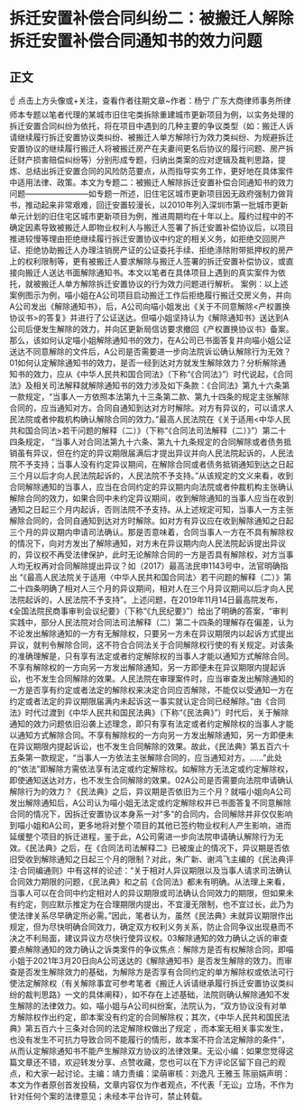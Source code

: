 # 拆迁安置补偿合同纠纷二：被搬迁人解除拆迁安置补偿合同通知书的效力问题
## 正文
☝ 点击上方头像或+关注，查看作者往期文章~作者：杨宁 广东大商律师事务所律师本专题以笔者代理的某城市旧住宅类拆除重建城市更新项目为例，以实务处理的拆迁安置合同纠纷为依托，将在项目中遇到的几种主要的争议类型（如：搬迁人诉请继续履行拆迁安置协议类纠纷、被搬迁人单方解除行为效力类纠纷、为规避拆迁安置协议的继续履行搬迁人将被搬迁房产在夫妻间更名后协议的履行问题、房产拆迁财产损害赔偿纠纷等）分别形成专题，归纳出类案的应对逻辑及裁判思路，提炼、总结出拆迁安置合同的风险防范要点，从而指导实务工作，更好地在具体案件中适用法律、政策。本文为专题二：被搬迁人解除拆迁安置补偿合同通知书的效力问题————————如专题一所述，旧住宅区城市更新项目因无政府强制力做背书，推动起来非常艰难，回迁安置较漫长，以2010年列入深圳市第一批城市更新单元计划的旧住宅区城市更新项目为例，推进周期均在十年以上。履约过程中的不确定因素导致被搬迁人即物业权利人与搬迁人签署了拆迁安置补偿协议后，以项目推进较慢等理由拒绝继续履行拆迁安置协议中约定的相关义务，如拒绝交回房产证、拒绝协助搬迁人办理注销房产证的公证委托手续、拒绝涤除附带抵押权的房产上的权利限制等，更有被搬迁人要求解除与搬迁人签署的拆迁安置补偿协议，或直接向搬迁人送达书面解除通知书。本文以笔者在具体项目上遇到的真实案件为依托，就被搬迁人单方解除拆迁安置协议的行为效力问题进行解析。 案例：以上述案例图示为例，喵小姐在A公司项目启动搬迁工作后拒绝履行搬迁交房义务，并向A公司发出《解除通知书》，后，A公司向喵小姐发出《关于不同意解除<产权置换协议书>的答复》并进行了公证送达。但喵小姐坚持认为《解除通知书》送达到A公司后便发生解除的效力，并向区更新局信访要求撤回《产权置换协议书》备案。那么，该如何认定喵小姐解除通知书的效力，在A公司已书面答复并向喵小姐公证送达不同意解除的文件后，A公司是否需要进一步向法院诉讼确认解除行为无效？01如何认定解除通知书的效力，是否一经到达对方就发生解除效力？分析解除通知书的效力，应从《中华人民共和国合同法》（下称“《合同法》”）时代说起，《合同法》及相关司法解释就解除通知书的效力涉及如下条款：《合同法》第九十六条第一款规定，“当事人一方依照本法第九十三条第二款、第九十四条的规定主张解除合同的，应当通知对方。合同自通知到达对方时解除。对方有异议的，可以请求人民法院或者仲裁机构确认解除合同的效力。”最高人民法院在《关于适用<中华人民共和国合同法>若干问题的解释（二）》（下称“《合同法司法解释（二）》”）第二十四条规定， “当事人对合同法第九十六条、第九十九条规定的合同解除或者债务抵销虽有异议，但在约定的异议期限届满后才提出异议并向人民法院起诉的，人民法院不予支持；当事人没有约定异议期间，在解除合同或者债务抵销通知到达之日起三个月以后才向人民法院起诉的，人民法院不予支持。”从该规定的文义来看，收到合同解除通知的当事人，应当在合同约定的异议期内向法院或者仲裁机构主张确认解除合同的效力，如果合同中未约定异议期间，收到解除通知的当事人应当在收到通知之日起三个月内起诉，否则法院不予支持。从上述规定可知，当事人一方主张解除合同的，合同自通知到达对方时解除。如对方有异议应在收到解除通知之日起三个月的异议期内申请司法确认。那是否意味着，合同当事人一方在不具有解除权的情况下，向对方发出了解除通知，对方未在异议期内向人民法院起诉提出异议的，异议权不再受法律保护，此时无论解除合同的一方是否具有解除权，对方当事人均无权再对合同解除提出异议？如（2017）最高法民申1143号中，法官明确指出 “《最高人民法院关于适用〈中华人民共和国合同法〉若干问题的解释（二）》第二十四条明确了相对人三个月的异议期间，相对人在三个月异议期间以后才向人民法院起诉的，人民法院不予支持”。上述问题，在2019年11月14日最高院发布，《全国法院民商事审判会议纪要》（下称“《九民纪要》”）给出了明确的答案，“审判实践中，部分人民法院对合同法司法解释（二）第二十四条的理解存在偏差，认为不论发出解除通知的一方有无解除权，只要另一方未在异议期限内以起诉方式提出异议，就判令解除合同，这不符合合同法关于合同解除权行使的有关规定。对该条的准确理解是，只有享有法定或者约定解除权的当事人才能以通知方式解除合同。不享有解除权的一方向另一方发出解除通知，另一方即便未在异议期限内提起诉讼，也不发生合同解除的效果。人民法院在审理案件时，应当审查发出解除通知的一方是否享有约定或者法定的解除权来决定合同应否解除，不能仅以受通知一方在约定或者法定的异议期限届满内未起诉这一事实就认定合同已经解除。”由《合同法》时代过渡到《中华人民共和国民法典》（下称“《民法典》”）时代后，关于解除通知的效力问题依旧沿袭上述理念，即只有享有法定或者约定解除权的当事人才能以通知方式解除合同。不享有解除权的一方向另一方发出解除通知，另一方即便未在异议期限内提起诉讼，也不发生合同解除的效果。故此，《民法典》第五百六十五条第一款规定，“当事人一方依法主张解除合同的，应当通知对方。……”此处的“依法”即解除方需依法享有法定或约定解除权。如解除方无法定或约定解除权，即使通知送达对方，也不发生合同解除的效果。02A公司是否需要向法院申请确认解除行为的效力？《民法典》之后，异议期是否依旧为三个月？就喵小姐向A公司发出解除通知后，A公司认为喵小姐无法定或约定解除权并已书面答复不同意解除合同的情况下，因拆迁安置协议本身系一对“多”的合同内，合同解除并非仅仅影响到喵小姐和A公司，更多地将对整个项目的其他已签约物业权利人产生影响，进而延缓整个项目的拆迁进程，鉴于此，A公司需进一步向法院申请确认解除行为无效。《民法典》之后，在《合同法司法解释二》已被废止的情况下，异议期是否依旧受收到解除通知之日起三个月的限制？对此，朱广新、谢鸿飞主编的《民法典评注·合同编通则》中有这样的论述：“关于相对人异议期限以及当事人请求司法确认合同效力期限的问题，《民法典》和之前《合同法》都未有明确。从法理上来看，当事人可以在合同中约定相对人的异议期限或司法确认合同效力的期限，但如果未有约定，则应默示推定为在合理期限内提出，不宜漫无限制，也不宜过长，此乃为使法律关系尽早确定所必需。”因此，笔者认为，虽然《民法典》未就异议期限作出规定，但为尽快明确合同效力，确定双方权利义务关系，防止合同争议出现悬而不决之不利局面，建议异议方尽快行使异议权。03解除通知的效力确认之诉的审查要点解除通知的效力确认之诉类案件的争议焦点：解除方是否有权解除合同，即喵小姐于2021年3月20日向A公司送达的《解除通知书》是否发生解除的效力。而审查是否发生解除效力的基础，为解除方是否享有合同约定的单方解除权或依法可行使法定解除权（有关解除事宜可参考笔者《搬迁人诉请继承履行拆迁安置协议类纠纷的裁判思路》一文的具体阐释），如不存在上述基础，法院则确认解除通知不发生解除的法律效力。如，喵小姐与A公司纠纷案，法院认为，“双方协议没有对单方解除权作出约定，即本案没有约定的合同解除权；其次，《中华人民共和国民法典》第五百六十三条对合同的法定解除权做出了规定 ，而本案无相关事实发生，也没有发生不可抗力导致合同不能履行的情形，故本案不符合法定解除的条件”，从而认定解除通知书不能产生解除双方协议的法律效果。无讼小编：如果您觉得这篇文章还不错，欢迎转发分享、点赞收藏，您也可以在下方评论区留下自己的观点，和大家一起讨论。主编：靖力责编：梁萌审核：刘逸凡 王雅玉 陈丽娟声明：本文为作者原创首发投稿，文章内容仅为作者观点，不代表「无讼」立场，不作为针对任何个案的法律意见；未经本平台许可，禁止转载。